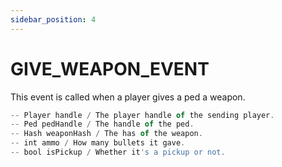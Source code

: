 ```yaml
---
sidebar_position: 4
---
```


# GIVE_WEAPON_EVENT

This event is called when a player gives a ped a weapon.

```jsx title="Parameters"
-- Player handle / The player handle of the sending player.
-- Ped pedHandle / The handle of the ped.
-- Hash weaponHash / The has of the weapon.
-- int ammo / How many bullets it gave.
-- bool isPickup / Whether it's a pickup or not.


```

